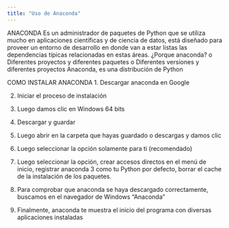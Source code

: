 ```yaml
---
title: "Uso de Anaconda"
---
```


ANACONDA 
Es un administrador de paquetes de Python que se utiliza mucho en aplicaciones científicas y de ciencia de datos, está diseñado para proveer un entorno de desarrollo en donde van a estar listas las dependencias típicas relacionadas en estas áreas. 
¿Porque anaconda?
o	Diferentes proyectos y diferentes paquetes 
o	Diferentes versiones y diferentes proyectos 
Anaconda, es una distribución de Python 

COMO INSTALAR ANACONDA 
1.	Descargar anaconda en Google 

2.	Iniciar el proceso de instalación 

3.	Luego damos clic en Windows 64 bits 

4.	Descargar y guardar 

5.	Luego abrir en la carpeta que hayas guardado o descargas y damos clic 

6.	Luego seleccionar la opción solamente para ti (recomendado) 

7.	Luego seleccionar la opción, crear accesos directos en el menú de inicio, registrar anaconda 3 como tu Python por defecto, borrar el cache de la instalación de los paquetes.

8.	Para comprobar que anaconda se haya descargado correctamente, buscamos en el navegador de Windows “Anaconda” 

9.	Finalmente, anaconda te muestra el inicio del programa con diversas aplicaciones instaladas 
